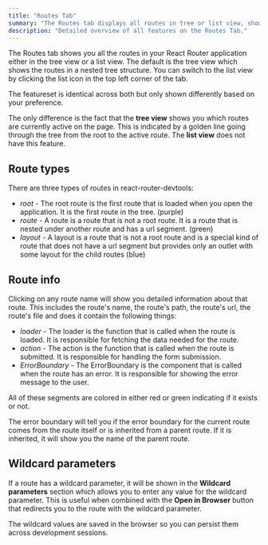 ---
title: "Routes Tab"
summary: "The Routes tab displays all routes in tree or list view, shows active routes, route types, and detailed route info including loaders, actions, error boundaries, and wildcard parameters."
description: "Detailed overview of all features on the Routes Tab."
---

The Routes tab shows you all the routes in your React Router application either in the tree view or a list view.
The default is the tree view which shows the routes in a nested tree structure. You can switch to the list view by
 clicking the list icon in the top left corner of the tab.

The featureset is identical across both but only shown differently based on your preference.

The only difference is the fact that the **tree view** shows you which routes are currently active on the page. This is
 indicated by a golden line going through the tree from the root to the active route. The **list view** does not have this
  feature.

## Route types

There are three types of routes in react-router-devtools:
- *root* - The root route is the first route that is loaded when you open the application.
It is the first route in the tree. (purple)
- *route* - A route is a route that is not a root route. It is a route that is nested under another route and has
a url segment. (green)
- *layout* - A layout is a route that is not a root route and is a special kind of route that does not have a url
segment but provides only an outlet with some layout for the child routes (blue)

## Route info

Clicking on any route name will show you detailed information about that route. This includes the route's name, the
route's path, the route's url, the route's file and does it contain the following things:
- *loader* - The loader is the function that is called when the route is loaded. It is responsible for fetching the data
 needed for the route.
- *action* - The action is the function that is called when the route is submitted. It is responsible for handling the
  form submission.
- *ErrorBoundary* - The ErrorBoundary is the component that is called when the route has an error. It is responsible for
  showing the error message to the user.

All of these segments are colored in either red or green indicating if it exists or not.

<InfoAlert>
  The error boundary will tell you if the error boundary for the current route comes from the route itself or is inherited
  from a parent route. If it is inherited, it will show you the name of the parent route.
</InfoAlert>

## Wildcard parameters

If a route has a wildcard parameter, it will be shown in the **Wildcard parameters** section which allows you to enter
any value for the wildcard parameter. This is useful when combined with the **Open in Browser** button that redirects
you to the route with the wildcard parameter.

The wildcard values are saved in the browser so you can persist them across development sessions.